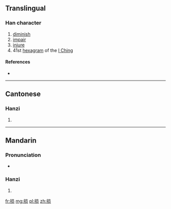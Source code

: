 {{also|損}}
==Translingual==

===Han character===
{{Han char|rn=64|rad=手|as=07|sn=10|four=|canj=手口月人 (QRBO)|ids=⿰[[扌]][[员]]}}

# [[diminish]]
# [[impair]]
# [[injure]]
# 41st [[hexagram]] of the [[I Ching]]

====References====
* {{Han ref|kx=0434.241|hdz=31883.010|uh=635F|ud=25439}}

----

==Cantonese==

===Hanzi===
{{yue-hanzi|jyut=|y=syun2|tra=損}}

# {{defn|lang=yue|sort=手07}}

----

==Mandarin==

===Pronunciation===
* {{audio|Zh-sun.ogg|Audio}}

===Hanzi===
{{cmn-hanzi|tra=損|pin=[[sǔn]] ([[sun3]])|wg=sun<sup>3</sup>}}

# {{defn|lang=cmn|sort=手07}}

[[fr:损]]
[[mg:损]]
[[pl:损]]
[[zh:损]]